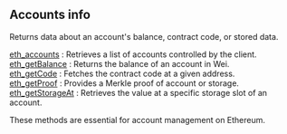 
## Accounts info

Returns data about an account's balance, contract code, or stored data.

[eth_accounts](/ethereum-api/accountinfo/eth_accounts) : Retrieves a list of accounts controlled by the client. \
[eth_getBalance](/ethereum-api/accountinfo/eth_getBalance) : Returns the balance of an account in Wei.  \
[eth_getCode](/ethereum-api/accountinfo/eth_getCode) : Fetches the contract code at a given address. \
[eth_getProof](/ethereum-api/accountinfo/eth_getProof) : Provides a Merkle proof of account or storage. \
[eth_getStorageAt](/ethereum-api/accountinfo/eth_getStorageAt) : Retrieves the value at a specific storage slot of an account.

These methods are essential for account management on Ethereum.

<Space h={16} />
<GetStarted />
